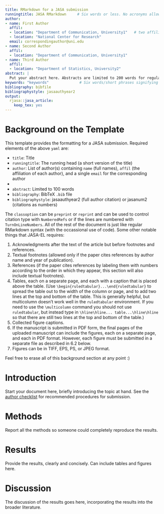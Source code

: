 ```yaml
---
title: RMarkdown for a JASA submission
runningtitle: JASA RMarkdown     # Six words or less. No acronyms allowed.
author:
- name: First Author
  affil: 
  - location: "Department of Communication, University1"   # two affiliations for the first author
  - location: "National Center for Research"
  email: correspondingauthor@uni.edu
- name: Second Author
  affil: 
  - location: "Department of Communication, University1"
- name: Third Author
  affil: 
  - location: "Department of Statistics, University2"
abstract: |
  Put your abstract here. Abstracts are limited to 200 words for regular articles and 100 words for Letters to the Editor. Please no personal pronouns, also please do not use the words "new" and/or "novel" in the abstract. An article usually includes an abstract, a concise summary of the work covered at length in the main body of the article. 
keywords: "keywords"              # Six words/short phrases signifying the main ideas
bibliography: bibfile
bibliographystyle: jasaauthyear2
output:
  rjasa::jasa_article:
    keep_tex: yes
---
```


# Background on the Template {-}

This template provides the formatting for a JASA submission. Required elements of the above `yaml` are:

* `title`: Title
* `runningtitle`: The running head (a short version of the title)
* `author`: List of author(s) containing `name` (full names), `affil` (the affiliation of each author), and a single `email` for the corresponding author
* 
* `abstract`: Limited to 100 words
* `bibliography`: BibTeX `.bib` file
* `bibliographystyle`: jasaauthyear2 (full author citation) or jasanum2 (citations as numbers)

\noindent The `classoption` can be `preprint` or `reprint` and can be used to control citation type with `NumberedRefs` or if the lines are numbered with `TurnOnLineNumbers`. All of the rest of the document is just like regular RMarkdown syntax (with the occassional use of \LaTeX code). Some other notable things that JASA-EL requires:

1. Acknowledgments after the text of the article but before footnotes and references.
2. Textual footnotes (allowed only if the paper cites references by author name and year of publication).
3. References (if the paper cites references by labeling them with numbers according to the order in which they appear, this section will also include textual footnotes).
4. Tables, each on a separate page, and each with a caption that is placed above the table. (Use `\begin{ruledtabular}...\end{ruledtabular}` to spread the table
out to the width of the column or page, and to add two lines at the top and bottom of the table. This is generally helpful, but multicolumn doesn't work well in the `ruledtabular` environment. If you need to use the `\multicolumn` command you should not use `ruledtabular`, but instead type in `\hline\hline... table...\hline\hline`
so that there are still two lines at the top and bottom of the table.)
5. Collected figure captions.
6. If the manuscript is submitted in PDF form, the final pages of the uploaded manuscript can include the figures, each on a separate page, and each in PDF format. However, each figure must be submitted in a separate file as described in 6.2 below.
7. Figures can be in TIFF, EPS, PS, or JPEG format.

Feel free to erase all of this background section at any point :)

# Introduction

Start your document here, briefly introducing the topic at hand. See the [author checklist](https://asa.scitation.org/pb-assets/files/publications/jas/JASA_AuthorChecklist-1508440990393.pdf) for recommended procedures for submission.

# Methods

Report all the methods so someone could completely reproduce the results.

# Results

Provide the results, clearly and concisely. Can include tables and figures here.

# Discussion

The discussion of the results goes here, incorporating the results into the broader literature.


